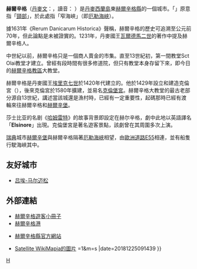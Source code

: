 {{不是|赫尔辛基|赫爾辛堡}}
{{Infobox Settlement
| name = 赫尔辛格<br />Helsingør
| image_skyline = Helsingoer Kronborg Castle.jpg
| imagesize = 250px
| image_caption = 
| image_flag = 
| image_shield = Coat of arms of Elsinore.svg
| pushpin_map = Denmark
| pushpin_label_position = bottom
| subdivision_type = 国家
| subdivision_name = {{DEN}}
| subdivision_type1 = [[丹麦行政区划|大区]]
| subdivision_name1 = [[首都大区|首都大区]]
| subdivision_type2 = 
| subdivision_name2 =
| coordinates = {{coord|56|02|10|N|12|36|30|E|region:DK|display=inline,title}} 
| leader_title = 市長
| leader_name = [[Benedikte_Kiær|Benedikte Kiær]]
| elevation_m = 8
| elevation_ft = 
| area_total_km2 = 121.61
| population_as_of = 2006年
| population_total = 35100
| population_density_km2 = auto 
| timezone = [[CET|CET]]
| utc_offset = +1
| timezone_DST = [[CEST|CEST]]
| utc_offset_DST = +2
| postal_code_type = 郵遞區號
| postal_code = 3000
| area_code = (+45) 49
| website = {{URL|www.helsingorkommune.dk}}
}}
'''赫爾辛格'''（[[丹麥文|丹麥文]]：{{lang|da|'''Helsingør'''}}，讀音： {{IPA|[hɛlseˈŋøɐ̯ˀ]}}）是[[丹麥|丹麥]][[西蘭島|西蘭島]]東[[赫爾辛格縣|赫爾辛格縣]]的一個城市。「{{lang|da|Hals}}」原意指「[[頸部|頸部]]」，於此處指「窄海峽」（即[[厄勒海峽|厄勒海峽]]）。

據1631年《Rerum Danicarum Historica》聲稱，赫爾辛格的歷史可追溯至公元前70年，但此論點是未被證實的。1231年，丹麥國王[[瓦爾德馬二世|瓦爾德馬二世]]的著作中提及赫爾辛格人。

中世紀以前，赫爾辛格只是一個商人賣金的市集。直至13世紀初，第一間教堂Sct Olai教堂才建立。曾經有段時間有很多修道院，但只有教堂本身存留下來，即今日的[[赫爾辛格教區|赫爾辛格教區]]大教堂。

赫爾辛格是丹麥國王[[埃里克七世|埃里克七世]]於1420年代建立的。他於1429年設立{{lang|da|Øresundstolden}}和建造克倫宮（{{lang|da|Krogen}}），後來克倫宮於1580年擴建，並易名[[克倫堡宮|克倫堡宮]]。赫爾辛格大教堂的最古老部分源自13世紀，講述當該城還是漁村時，已經有一定重要性，起碼那時已經有渡輪來往赫爾辛格和[[赫爾辛堡|赫爾辛堡]]。

莎士比亚的名剧《[[哈姆雷特|哈姆雷特]]》的故事背景即設定在赫尔辛格，劇中此地以英語譯名「'''Elsinore'''」出現。克倫堡宮是著名遊客景點，該劇曾在其周圍多次上演。

[[瑞典|瑞典]]城市[[赫爾辛堡|赫爾辛堡]]與赫爾辛格隔著[[厄勒海峽|厄勒海峽]]相望，由[[歐洲道路E55|歐洲道路E55]]相連，並有船隻行駛海峽其中。

==友好城市==
* {{FRA}} [[吕埃-马尔迈松|吕埃-马尔迈松]]

==外部連結==
* [http://www.visithelsingor.dk 赫爾辛格遊客小冊子] {{Wayback|url=http://www.visithelsingor.dk/ |date=20100620164257 }}
* [http://www.helsingoerhavn.dk/uk/home.html 赫爾辛格港] {{Wayback|url=http://www.helsingoerhavn.dk/uk/home.html |date=20120620192617 }}
* {{Da icon}}[http://www.helsingor.dk/ 赫爾辛格縣官方網站] {{Wayback|url=http://www.helsingor.dk/ |date=20060828200051 }}
* [http://www.wikimapia.org/#y=56035657&x=12611446&z=14&|=1&m=s Satellite WikiMapia的圖片] {{Wayback|url=http://www.wikimapia.org/#y=56035657&x=12611446&z=14&{{!}}=1&m=s |date=20181225091439 }}

{{Authority control}}
[[Category:首都大区城市|H]]